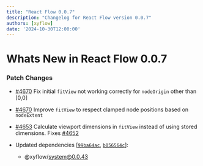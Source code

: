 ```yaml
---
title: "React Flow 0.0.7"
description: "Changelog for React Flow version 0.0.7"
authors: [xyflow]
date: '2024-10-30T12:00:00'
---
```

# Whats New in React Flow 0.0.7
### Patch Changes

-   [#4670](https://github.com/xyflow/xyflow/pull/4670) Fix initial `fitView` not working correctly for `nodeOrigin` other than [0,0]

-   [#4670](https://github.com/xyflow/xyflow/pull/4670) Improve `fitView` to respect clamped node positions based on `nodeExtent`

-   [#4653](https://github.com/xyflow/xyflow/pull/4653) Calculate viewport dimensions in `fitView` instead of using stored dimensions. Fixes [#4652](https://github.com/xyflow/xyflow/issues/4652)

-   Updated dependencies \[[`99ba64ac`](https://github.com/xyflow/xyflow/commit/99ba64ac2e1ce9c5ac3cab85a3d574edc0ecf4cc), [`b056564c`](https://github.com/xyflow/xyflow/commit/b056564c9658bb43b882eebfad5a7e224717ffb5)]:
    -   @xyflow/system@0.0.43

